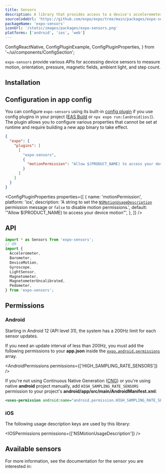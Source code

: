 ```yaml
---
title: Sensors
description: A library that provides access to a device's accelerometer, barometer, motion, gyroscope, light, magnetometer, and pedometer.
sourceCodeUrl: 'https://github.com/expo/expo/tree/main/packages/expo-sensors'
packageName: 'expo-sensors'
iconUrl: '/static/images/packages/expo-sensors.png'
platforms: ['android', 'ios', 'web']
---
```



  ConfigReactNative,
  ConfigPluginExample,
  ConfigPluginProperties,
} from '~/ui/components/ConfigSection';

`expo-sensors` provide various APIs for accessing device sensors to measure motion, orientation, pressure, magnetic fields, ambient light, and step count.

## Installation

<APIInstallSection />

## Configuration in app config

You can configure `expo-sensors` using its built-in [config plugin](/config-plugins/introduction/) if you use config plugins in your project ([EAS Build](/build/introduction) or `npx expo run:[android|ios]`). The plugin allows you to configure various properties that cannot be set at runtime and require building a new app binary to take effect.

<ConfigPluginExample>

```json app.json
{
  "expo": {
    "plugins": [
      [
        "expo-sensors",
        {
          "motionPermission": "Allow $(PRODUCT_NAME) to access your device motion"
        }
      ]
    ]
  }
}
```

</ConfigPluginExample>

<ConfigPluginProperties
  properties={[
    {
      name: 'motionPermission',
      platform: 'ios',
      description:
        'A string to set the [`NSMotionUsageDescription`](#permission-nsmotionusagedescription) permission message or `false` to disable motion permissions.',
      default: '"Allow $(PRODUCT_NAME) to access your device motion"',
    },
  ]}
/>

## API

```js
import * as Sensors from 'expo-sensors';
// OR
import {
  Accelerometer,
  Barometer,
  DeviceMotion,
  Gyroscope,
  LightSensor,
  Magnetometer,
  MagnetometerUncalibrated,
  Pedometer,
} from 'expo-sensors';
```

## Permissions

### Android

Starting in Android 12 (API level 31), the system has a 200Hz limit for each sensor updates.

If you need an update interval of less than 200Hz, you must add the following permissions to your **app.json** inside the [`expo.android.permissions`](../config/app/#permissions) array.

<AndroidPermissions permissions={['HIGH_SAMPLING_RATE_SENSORS']} />

<ConfigReactNative>

If you're not using Continuous Native Generation ([CNG](/workflow/continuous-native-generation/)) or you're using native **android** project manually, add `HIGH_SAMPLING_RATE_SENSORS` permission to your project's **android/app/src/main/AndroidManifest.xml**:

```xml
<uses-permission android:name="android.permission.HIGH_SAMPLING_RATE_SENSORS" />
```

</ConfigReactNative>

### iOS

The following usage description keys are used by this library:

<IOSPermissions permissions={['NSMotionUsageDescription']} />

## Available sensors

For more information, see the documentation for the sensor you are interested in:

<BoxLink
  title="Accelerometer"
  href="accelerometer"
  description="Measures device acceleration on all platforms."
  Icon={Speedometer04Icon}
/>
<BoxLink
  title="Barometer"
  href="barometer"
  description="Measures pressure on Android and iOS platforms."
  Icon={Speedometer04Icon}
/>
<BoxLink
  title="DeviceMotion"
  href="devicemotion"
  description="Measures device motion on all platforms."
  Icon={Speedometer04Icon}
/>
<BoxLink
  title="Gyroscope"
  href="gyroscope"
  description="Measures device rotation on all platforms."
  Icon={Speedometer04Icon}
/>
<BoxLink
  title="Magnetometer"
  href="magnetometer"
  description="Measures magnetic fields on Android and iOS platforms."
  Icon={Speedometer04Icon}
/>
<BoxLink
  title="LightSensor"
  href="light-sensor"
  description="Measures ambient light on Android platform."
  Icon={Speedometer04Icon}
/>
<BoxLink
  title="Pedometer"
  href="pedometer"
  description="Measures steps count on Android and iOS platforms."
  Icon={Speedometer04Icon}
/>
